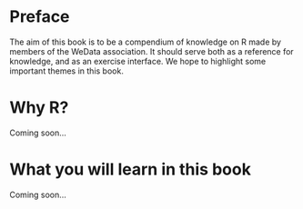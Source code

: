 # Preface {.unnumbered}

The aim of this book is to be a compendium of knowledge on R made by members of the WeData association. It should serve both as a reference for knowledge, and as an exercise interface. We hope to highlight some important themes in this book.

# Why R?

Coming soon...

# What you will learn in this book

Coming soon...

